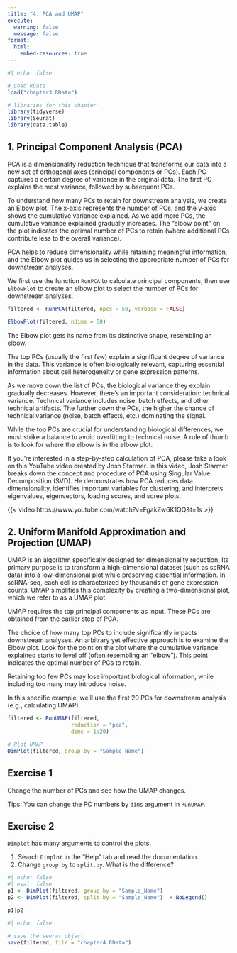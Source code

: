 ```yaml
---
title: "4. PCA and UMAP"
execute:
  warning: false
  message: false
format:
  html:
    embed-resources: true
---
```


```r
#| echo: false

# Load RData
load("chapter3.RData")
```

```r
# libraries for this chapter
library(tidyverse)
library(Seurat)
library(data.table)
```

## 1. Principal Component Analysis (PCA)

PCA is a dimensionality reduction technique that transforms our data into a new set of orthogonal axes (principal components or PCs). Each PC captures a certain degree of variance in the original data. The first PC explains the most variance, followed by subsequent PCs.

To understand how many PCs to retain for downstream analysis, we create an Elbow plot. The x-axis represents the number of PCs, and the y-axis shows the cumulative variance explained. As we add more PCs, the cumulative variance explained gradually increases. The “elbow point” on the plot indicates the optimal number of PCs to retain (where additional PCs contribute less to the overall variance).

PCA helps to reduce dimensionality while retaining meaningful information, and the Elbow plot guides us in selecting the appropriate number of PCs for downstream analyses.

We first use the function `RunPCA` to calculate principal components, then use `ElbowPlot` to create an elbow plot to select the number of PCs for downstream analyses.

```r
filtered <- RunPCA(filtered, npcs = 50, verbose = FALSE)
```

```r
ElbowPlot(filtered, ndims = 50)
```

The Elbow plot gets its name from its distinctive shape, resembling an elbow.

The top PCs (usually the first few) explain a significant degree of variance in the data. This variance is often biologically relevant, capturing essential information about cell heterogeneity or gene expression patterns.

As we move down the list of PCs, the biological variance they explain gradually decreases. However, there’s an important consideration: technical variance. Technical variance includes noise, batch effects, and other technical artifacts. The further down the PCs, the higher the chance of technical variance (noise, batch effects, etc.) dominating the signal.

While the top PCs are crucial for understanding biological differences, we must strike a balance to avoid overfitting to technical noise. A rule of thumb is to look for where the elbow is in the elbow plot.

::: callout-tip
If you’re interested in a step-by-step calculation of PCA, please take a look on this YouTube video created by Josh Starmer. In this video, Josh Starmer breaks down the concept and procedure of PCA using Singular Value Decomposition (SVD). He demonstrates how PCA reduces data dimensionality, identifies important variables for clustering, and interprets eigenvalues, eigenvectors, loading scores, and scree plots.

{{< video https://www.youtube.com/watch?v=FgakZw6K1QQ&t=1s >}}
:::

## 2. **Uniform Manifold Approximation and Projection (UMAP)**

UMAP is an algorithm specifically designed for dimensionality reduction. Its primary purpose is to transform a high-dimensional dataset (such as scRNA data) into a low-dimensional plot while preserving essential information. In scRNA-seq, each cell is characterized by thousands of gene expression counts. UMAP simplifies this complexity by creating a two-dimensional plot, which we refer to as a UMAP plot.

UMAP requires the top principal components as input. These PCs are obtained from the earlier step of PCA.

The choice of how many top PCs to include significantly impacts downstream analyses. An arbitrary yet effective approach is to examine the Elbow plot. Look for the point on the plot where the cumulative variance explained starts to level off (often resembling an “elbow”). This point indicates the optimal number of PCs to retain.

::: callout-important
Retaining too few PCs may lose important biological information, while including too many may introduce noise.
:::

In this specific example, we’ll use the first 20 PCs for downstream analysis (e.g., calculating UMAP).

```r
filtered <- RunUMAP(filtered, 
                    reduction = "pca", 
                    dims = 1:20)

# Plot UMAP                             
DimPlot(filtered, group.by = "Sample_Name")   
```

## Exercise 1

Change the number of PCs and see how the UMAP changes.

Tips: You can change the PC numbers by `dims` argument in `RunUMAP`.

## Exercise 2

`Dimplot` has many arguments to control the plots.

1.  Search `Dimplot` in the "Help" tab and read the documentation.
2.  Change `group.by` to `split.by`. What is the difference?

```r
#| echo: false
#| eval: false
p1 <- DimPlot(filtered, group.by = "Sample_Name")
p2 <- DimPlot(filtered, split.by = "Sample_Name")  + NoLegend()

p1|p2
```

```r
#| echo: false

# save the seurat object
save(filtered, file = "chapter4.RData")
```
